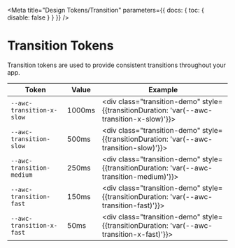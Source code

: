 
<Meta title="Design Tokens/Transition" parameters={{ docs: { toc: { disable: false } } }} />

# Transition Tokens

Transition tokens are used to provide consistent transitions throughout your app.

| Token                     | Value  | Example                                                                                          |
| ------------------------- | ------ | ------------------------------------------------------------------------------------------------ |
| `--awc-transition-x-slow` | 1000ms | <div class="transition-demo" style={{transitionDuration: 'var(--awc-transition-x-slow)'}}></div> |
| `--awc-transition-slow`   | 500ms  | <div class="transition-demo" style={{transitionDuration: 'var(--awc-transition-slow)'}}></div>   |
| `--awc-transition-medium` | 250ms  | <div class="transition-demo" style={{transitionDuration: 'var(--awc-transition-medium)'}}></div> |
| `--awc-transition-fast`   | 150ms  | <div class="transition-demo" style={{transitionDuration: 'var(--awc-transition-fast)'}}></div>   |
| `--awc-transition-x-fast` | 50ms   | <div class="transition-demo" style={{transitionDuration: 'var(--awc-transition-x-fast)'}}></div> |
